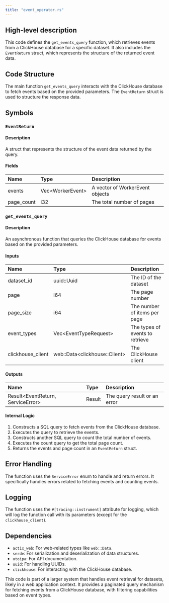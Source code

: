 ```yaml
---
title: "event_operator.rs"
---
```


## High-level description
This code defines the `get_events_query` function, which retrieves events from a ClickHouse database for a specific dataset. It also includes the `EventReturn` struct, which represents the structure of the returned event data.

## Code Structure
The main function `get_events_query` interacts with the ClickHouse database to fetch events based on the provided parameters. The `EventReturn` struct is used to structure the response data.

## Symbols

### `EventReturn`
#### Description
A struct that represents the structure of the event data returned by the query.

#### Fields
| Name | Type | Description |
|:-----|:-----|:------------|
| events | Vec&lt;WorkerEvent&gt; | A vector of WorkerEvent objects |
| page_count | i32 | The total number of pages |

### `get_events_query`
#### Description
An asynchronous function that queries the ClickHouse database for events based on the provided parameters.

#### Inputs
| Name | Type | Description |
|:-----|:-----|:------------|
| dataset_id | uuid::Uuid | The ID of the dataset |
| page | i64 | The page number |
| page_size | i64 | The number of items per page |
| event_types | Vec&lt;EventTypeRequest&gt; | The types of events to retrieve |
| clickhouse_client | web::Data&lt;clickhouse::Client&gt; | The ClickHouse client |

#### Outputs
| Name | Type | Description |
|:-----|:-----|:------------|
| Result&lt;EventReturn, ServiceError&gt; | Result | The query result or an error |

#### Internal Logic
1. Constructs a SQL query to fetch events from the ClickHouse database.
2. Executes the query to retrieve the events.
3. Constructs another SQL query to count the total number of events.
4. Executes the count query to get the total page count.
5. Returns the events and page count in an `EventReturn` struct.

## Error Handling
The function uses the `ServiceError` enum to handle and return errors. It specifically handles errors related to fetching events and counting events.

## Logging
The function uses the `#[tracing::instrument]` attribute for logging, which will log the function call with its parameters (except for the `clickhouse_client`).

## Dependencies
- `actix_web`: For web-related types like `web::Data`.
- `serde`: For serialization and deserialization of data structures.
- `utoipa`: For API documentation.
- `uuid`: For handling UUIDs.
- `clickhouse`: For interacting with the ClickHouse database.

This code is part of a larger system that handles event retrieval for datasets, likely in a web application context. It provides a paginated query mechanism for fetching events from a ClickHouse database, with filtering capabilities based on event types.